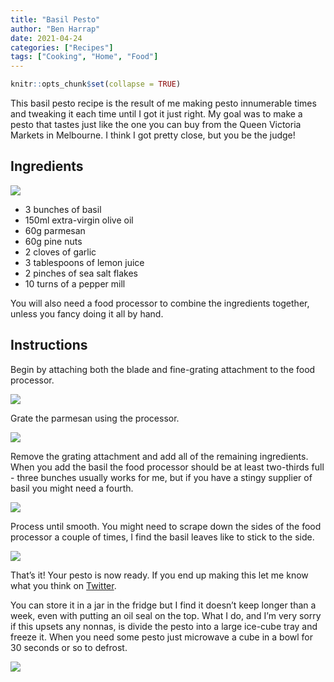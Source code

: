 ```yaml
---
title: "Basil Pesto"
author: "Ben Harrap"
date: 2021-04-24
categories: ["Recipes"]
tags: ["Cooking", "Home", "Food"]
---
```


```r
knitr::opts_chunk$set(collapse = TRUE)
```

This basil pesto recipe is the result of me making pesto innumerable times and tweaking it each time until I got it just right. My goal was to make a pesto that tastes just like the one you can buy from the Queen Victoria Markets in Melbourne. I think I got pretty close, but you be the judge!

## Ingredients

![](/img/basil-pesto/ingredients.png)

- 3 bunches of basil
- 150ml extra-virgin olive oil
- 60g parmesan
- 60g pine nuts
- 2 cloves of garlic
- 3 tablespoons of lemon juice
- 2 pinches of sea salt flakes
- 10 turns of a pepper mill

You will also need a food processor to combine the ingredients together, unless you fancy doing it all by hand.

## Instructions

Begin by attaching both the blade and fine-grating attachment to the food processor.

![](/img/basil-pesto/food-processor.png)

Grate the parmesan using the processor.

![](/img/basil-pesto/grated-parmesan.png)

Remove the grating attachment and add all of the remaining ingredients. When you add the basil the food processor should be at least two-thirds full - three bunches usually works for me, but if you have a stingy supplier of basil you might need a fourth.

![](/img/basil-pesto/ingredients-in-processor.png)

Process until smooth. You might need to scrape down the sides of the food processor a couple of times, I find the basil leaves like to stick to the side.

![](/img/basil-pesto/pesto-after.png)

That's it! Your pesto is now ready. If you end up making this let me know what you think on [Twitter](https://twitter.com/BHarrap){target="_blank"}.

You can store it in a jar in the fridge but I find it doesn't keep longer than a week, even with putting an oil seal on the top. What I do, and I'm very sorry if this upsets any nonnas, is divide the pesto into a large ice-cube tray and freeze it. When you need some pesto just microwave a cube in a bowl for 30 seconds or so to defrost.

![](/img/basil-pesto/pesto-cubes.png)